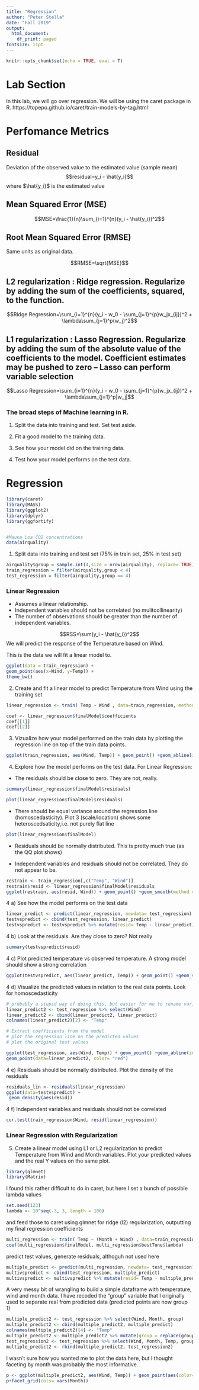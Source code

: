 ```yaml
---
title: "Regression"
author: "Peter Stella"
date: "Fall 2019"
output:
  html_document:
    df_print: paged
fontsize: 11pt
---
```


```r
knitr::opts_chunk$set(echo = TRUE, eval = T)
```

# Lab Section

In this lab, we will go over regression. We will be using the caret package in R. https://topepo.github.io/caret/train-models-by-tag.html

# Perfomance Metrics 

## Residual 

Deviation of the observed value to the estimated value (sample mean)
$$residual=y_i - \hat{y_i}$$
where $\hat{y_i}$ is the estimated value

## Mean Squared Error (MSE)

$$MSE=\frac{1}{n}\sum_{i=1}^{n}(y_i - \hat{y_i})^2$$

## Root Mean Squared Error (RMSE)
Same units as original data.

$$RMSE=\sqrt{MSE}$$

## L2 regularization : Ridge regression. Regularize by adding the sum of the coefficients, squared, to the function. 

$$Ridge Regression=\sum_{i=1}^{n}(y_i - w_0 - \sum_{j=1}^{p}w_jx_{ij})^2 + \lambda\sum_{j=1}^p(w_j)^2$$

## L1 regularization : Lasso Regression. Regularize by adding the sum of the absolute value of the coefficients to the model. Coefficient estimates may be pushed to zero -- Lasso can perform variable selection

$$Lasso Regression=\sum_{i=1}^{n}(y_i - w_0 - \sum_{j=1}^{p}w_jx_{ij})^2 + \lambda\sum_{j=1}^p|w_j|$$


\newpage

### The broad steps of Machine learning in R. 

1. Split the data into training and test. Set test aside. 

2. Fit a good model to the training data. 

3. See how your model did on the training data.

4. Test how your model performs on the test data. 

# Regression

```r
library(caret)
library(MASS)
library(ggplot2)
library(dplyr)
library(ggfortify)


#Mauna Loa CO2 concentrations
data(airquality)
```


1. Split data into training and test set (75% in train set, 25% in test set)

```r
  
airquality$group = sample.int(4,size = nrow(airquality), replace= TRUE)
train_regression = filter(airquality,group < 4)
test_regression = filter(airquality,group == 4)
```


### Linear Regression

* Assumes a linear relationship. 
* Independent variables should not be correlated (no mulitcollinearity)
* The number of observations should be greater than the number of independent variables.


$$RSS=\sum(y_i - \hat{y_i})^2$$
We will predict the response of the Temperature based on Wind. 

This is the data we will fit a linear model to. 
```r
ggplot(data = train_regression) +
geom_point(aes(x=Wind, y=Temp)) +
theme_bw()
```

2. Create and fit a linear model to predict Temperature from Wind using the training set

```r

linear_regression <- train( Temp ~ Wind , data=train_regression, method = "lm")
```

```r
coef <- linear_regression$finalModel$coefficients
coef[[1]]
coef[[2]]
```


3. Vizualize how your model performed on the train data by plotting the regression line on top of the train data points. 
```r
ggplot(train_regression, aes(Wind, Temp)) + geom_point() +geom_abline(intercept = coef[[1]], slope = coef[[2]])

```


4. Explore how the model performs on the test data. For Linear Regression:

* The residuals should be close to zero.
They are not, really. 
```r
summary(linear_regression$finalModel$residuals)

plot(linear_regression$finalModel$residuals)
```



* There should be equal variance around the regression line (homoscedasticity).
Plot 3 (scale/location) shows some heteroscedsaticity,i.e. not purely flat line

```r
plot(linear_regression$finalModel)

```

* Residuals should be normally distributed.
This is pretty much true (as the QQ plot shows)


* Independent variables and residuals should not be correlated.
They do not appear to be. 
```r
restrain <- train_regression[,c("Temp", "Wind")]
restrain$resid <- linear_regression$finalModel$residuals
ggplot(restrain, aes(resid, Wind)) + geom_point() +geom_smooth(method =lm)
```


4 a) See how the model performs on the test data
```r

linear_predict <- predict(linear_regression, newdata= test_regression)
testvspredict <- cbind(test_regression, linear_predict)
testvspredict <- testvspredict %>% mutate(resid= Temp - linear_predict)
```

4 b) Look at the residuals. Are they close to zero?
Not really
```r
summary(testvspredict$resid)
```


4 c) Plot predicted temperature vs observed temperature. A strong model should show a strong correlation
```r
ggplot(testvspredict, aes(linear_predict, Temp)) + geom_point() +geom_smooth(method =lm)
```

4 d) Visualize the predicted values in relation to the real data points. Look for homoscedasticity



```r
# probably a stupid way of doing this, but easier for me to rename variables and then just change data sources in ggplot
linear_predict2 <- test_regression %>% select(Wind)
linear_predict2 <- cbind(linear_predict2, linear_predict)
colnames(linear_predict2)[2] <- "Temp"

# Extract coefficients from the model
# plot the regression line on the predicted values
# plot the original test values

ggplot(test_regression, aes(Wind, Temp)) + geom_point() +geom_abline(intercept = coef[[1]], slope = coef[[2]]) +
geom_point(data=linear_predict2, color= "red")


```

4 e) Residuals should be normally distributed. Plot the density of the residuals
```r
residuals_lin <- residuals(linear_regression)
ggplot(data=testvspredict) +
 geom_density(aes(resid))
```


4 f) Independent variables and residuals should not be correlated
```r
cor.test(train_regression$Wind, resid(linear_regression))
```


### Linear Regression with Regularization

5. Create a linear model using L1 or L2 regularization to predict Temperature from Wind and Month variables. Plot your predicted values and the real Y values on the same plot. 
```r
library(glmnet)
library(Matrix)

```

I found this rather difficult to do in caret, but here I set a bunch of possible lambda values

```r
set.seed(123)
lambda <- 10^seq(-3, 3, length = 100)
```

and feed those to caret using glmnet for ridge (l2) regularization, outputting my final regression coefficients
```r
multi_regression <- train( Temp ~ (Month + Wind) , data=train_regression, method = "glmnet",trControl = trainControl("cv", number = 10), tuneGrid = expand.grid(alpha = 0, lambda = lambda))
coef(multi_regression$finalModel, multi_regression$bestTune$lambda)
```

predict test values, generate residuals, althoguh not used here

```r
multiple_predict <- predict(multi_regression, newdata= test_regression)
multivspredict <- cbind(test_regression, multiple_predict)
multivspredict <- multivspredict %>% mutate(resid= Temp - multiple_predict)
```

A very messy bit of wrangling to build a simple dataframe with temperature, wind and month data. I have recoded the "group" variable that I originally used to separate real from predicted data (predicted points are now group 1)
```r
multiple_predict2 <- test_regression %>% select(Wind, Month, group)
multiple_predict2 <- cbind(multiple_predict2, multiple_predict)
colnames(multiple_predict2)[4] <- "Temp"
multiple_predict2 <- multiple_predict2 %>% mutate(group = replace(group,, 1))
test_regression2 <- test_regression %>% select(Wind, Month, Temp, group)
multiple_predict2 <- rbind(multiple_predict2, test_regression2)


```

I wasn't sure how you wanted me to plot the data here, but I thought faceting by month was probably the most informative. 

```r
p <- ggplot(multiple_predict2, aes(Wind, Temp)) + geom_point(aes(color=group))
p+facet_grid(cols= vars(Month))
```

